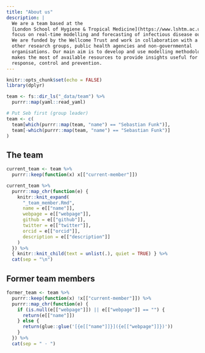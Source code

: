 ```yaml
---
title: "About us"
description: |
  We are a team based at the 
  [London School of Hygiene & Tropical Medicine](https://www.lshtm.ac.uk) who 
  focus on real-time modelling and forecasting of infectious disease outbreaks. 
  We are funded by the Wellcome Trust and work in collaboration with a number of
  other research groups, public health agencies and non-governmental
  organisations. Our main aim is to develop and use modelling methodology that
  makes the most of available resources to provide insights useful for outbreak
  response, control and prevention. 
---
```


```r
knitr::opts_chunk$set(echo = FALSE)
library(dplyr)
```

```r
team <- fs::dir_ls("_data/team") %>%
  purrr::map(yaml::read_yaml)

# Put Seb first (group leader)
team <- c(
  team[which(purrr::map(team, "name") == "Sebastian Funk")],
  team[-which(purrr::map(team, "name") == "Sebastian Funk")]
)
```

## The team

```r
current_team <- team %>%
  purrr::keep(function(x) x[["current-member"]])
```

```r
current_team %>%
  purrr::map_chr(function(e) {
    knitr::knit_expand(
      "_team_member.Rmd", 
      name = e[["name"]],
      webpage = e[["webpage"]],
      github = e[["github"]],
      twitter = e[["twitter"]],
      orcid = e[["orcid"]],
      description = e[["description"]]
    )
  }) %>%
  { knitr::knit_child(text = unlist(.), quiet = TRUE) } %>%
  cat(sep = "\n")
```

## Former team members

```r
former_team <- team %>%
  purrr::keep(function(x) !x[["current-member"]]) %>%
  purrr::map_chr(function(e) {
    if (is.null(e[["webpage"]]) || e[["webpage"]] == "") {
      return(e[["name"]])
    } else {
      return(glue::glue('[{e[["name"]]}]({e[["webpage"]]})'))
    }
  }) %>%
  cat(sep = " · ")
```
